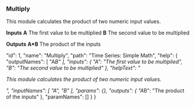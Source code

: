 ### Multiply

This module calculates the product of two numeric input values.

**Inputs**
**A**
The first value to be multiplied
**B**
The second value to be multiplied


**Outputs**
**A*B**
The product of the inputs





  "id": 1,
  "name": "Multiply",
  "path": "Time Series: Simple Math",
  "help": {
    "outputNames": [
      "A*B"
    ],
    "inputs": {
      "A": "The first value to be multiplied",
      "B": "The second value to be multiplied"
    },
    "helpText": "<p>This module calculates the product of two numeric input values.</p>",
    "inputNames": [
      "A",
      "B"
    ],
    "params": {},
    "outputs": {
      "A*B": "The product of the inputs"
    },
    "paramNames": []
  }
}